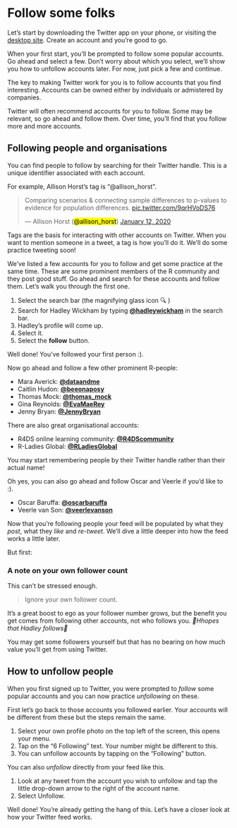 # Follow some folks

Let's start by downloading the Twitter app on your phone, or visiting the [desktop site](https://twitter.com/){target="_blank"}. Create an account and you're good to go.

When your first start, you'll be prompted to follow some popular accounts. Go ahead and select a few. Don't worry about which you select, we'll show you how to unfollow accounts later. For now, just pick a few and continue.

The key to making Twitter work for you is to follow accounts that you find interesting. Accounts can be owned either by individuals or admistered by companies. 

Twitter will often recommend accounts for you to follow. 
Some may be relevant, so go ahead and follow them. 
Over time, you'll find that you follow more and more accounts. 

## Following people and organisations

You can find people to follow by searching for their Twitter handle. 
This is a unique identifier associated with each account. 

For example, Allison Horst's tag is "@allison_horst". 

<blockquote class="twitter-tweet"><p lang="en" dir="ltr">Comparing scenarios &amp; connecting sample differences to p-values to evidence for population differences. <a href="https://t.co/9qrHVoDS76">pic.twitter.com/9qrHVoDS76</a></p>&mdash; Allison Horst (<mark>@allison_horst</mark>) <a href="https://twitter.com/allison_horst/status/1216411299875192837?ref_src=twsrc%5Etfw">January 12, 2020</a></blockquote> <script async src="https://platform.twitter.com/widgets.js" charset="utf-8"></script>

Tags are the basis for interacting with other accounts on Twitter. When you want to mention someone in a tweet, a tag is how you'll do it. We'll do some practice tweeting soon!

We've listed a few accounts for you to follow and get some practice at the same time. 
These are some prominent members of the R community and they post good stuff. 
Go ahead and search for these accounts and follow them. Let's walk you through the first one. 

1. Select the search bar (the magnifying glass icon 🔍 ) 
1. Search for Hadley Wickham by typing **[\@hadleywickham](https://twitter.com/hadleywickham){target="_blank"}** in the search bar. 
1. Hadley's profile will come up. 
1. Select it. 
1. Select the **follow** button.


    
Well done! 
You've followed your first person :).

Now go ahead and follow a few other prominent R-people:

* Mara Averick: **[\@dataandme](https://twitter.com/dataandme){target="_blank"}**
* Caitlin Hudon: **[\@beeonaposy](https://twitter.com/beeonaposy){target="_blank"}**
* Thomas Mock: **[\@thomas_mock](https://twitter.com/thomas_mock){target="_blank"}**
* Gina Reynolds: **[\@EvaMaeRey](https://twitter.com/EvaMaeRey){target="_blank"}**
* Jenny Bryan: **[\@JennyBryan](https://twitter.com/JennyBryan){target="_blank"}**


There are also great organisational accounts:

* R4DS online learning community: **[\@R4DScommunity](https://twitter.com/R4DScommunity){target="_blank"}**
* R-Ladies Global: **[\@RLadiesGlobal](https://twitter.com/RLadiesGlobal){target="_blank"}**


You may start remembering people by their Twitter handle rather than their actual name!

Oh yes, you can also go ahead and follow Oscar and Veerle if you'd like to :). 

* Oscar Baruffa: **[\@oscarbaruffa](https://twitter.com/OscarBaruffa){target="_blank"}**
* Veerle van Son: **[\@veerlevanson](https://twitter.com/veerlevanson){target="_blank"}** 


Now that you're following people your feed will be populated by what they *post*, what they *like* and *re-tweet*.
We'll dive a little deeper into how the feed works a little later.  

But first: 

### A note on your own follower count


This can't be stressed enough.

> Ignore your own follower count. 

It's a great boost to ego as your follower number grows, but the benefit you get comes from following other accounts, not who follows you. _🤞Hhopes that Hadley follows🤞 _ 

You may get some followers yourself but that has no bearing on how much value you'll get from using Twitter.

## How to unfollow people

When you first signed up to Twitter, you were prompted to *follow* some popular accounts and you can now practice *unfollowing* on these.

First let's go back to those accounts you followed earlier. Your accounts will be different from these but the steps remain the same. 

1. Select your own profile photo on the top left of the screen, this opens your menu. 
1. Tap on the "6 Following" text.  Your number might be different to this.
1. You can unfollow accounts by tapping on the "Following" button. 

You can also *unfollow* directly from your feed like this.

1. Look at any tweet from the account you wish to unfollow and tap the little drop-down arrow to the right of the account name. 
1. Select Unfollow. 


Well done! You're already getting the hang of this. Let's have a closer look at how your Twitter feed works. 

